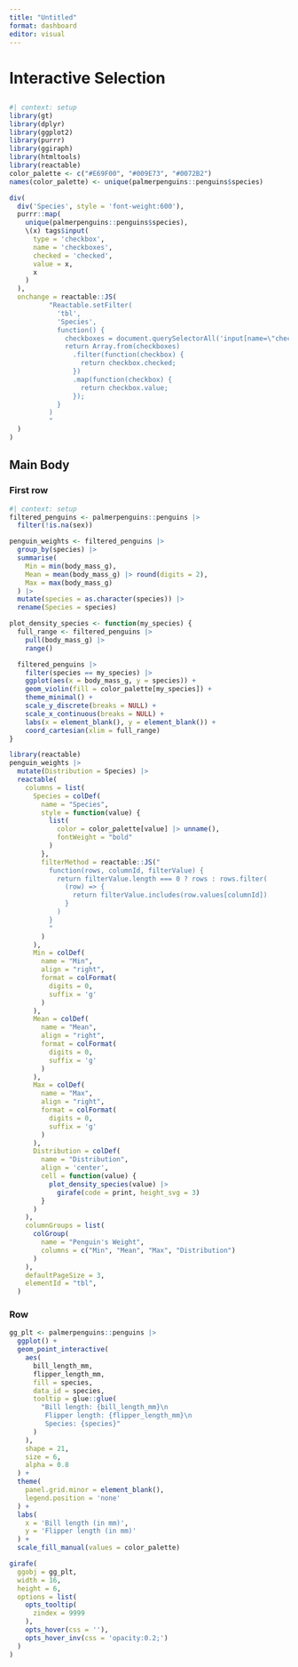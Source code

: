 ```yaml
---
title: "Untitled"
format: dashboard
editor: visual
---
```


# Interactive Selection

##  {.sidebar}

```r
#| context: setup
library(gt)
library(dplyr)
library(ggplot2)
library(purrr)
library(ggiraph)
library(htmltools)
library(reactable)
color_palette <- c("#E69F00", "#009E73", "#0072B2")
names(color_palette) <- unique(palmerpenguins::penguins$species)
```

```r
div(
  div('Species', style = 'font-weight:600'),
  purrr::map(
    unique(palmerpenguins::penguins$species), 
    \(x) tags$input(
      type = 'checkbox',
      name = 'checkboxes',
      checked = 'checked',
      value = x,
      x
    )
  ),
  onchange = reactable::JS(
          "Reactable.setFilter(
            'tbl',
            'Species',
            function() {
              checkboxes = document.querySelectorAll('input[name=\"checkboxes\"]');
              return Array.from(checkboxes)
                .filter(function(checkbox) {
                  return checkbox.checked;
                })
                .map(function(checkbox) {
                  return checkbox.value;
                });
            }
          )
          "
  )
)


```

## Main Body

### First row

::: {.card title="Look! Penguins data🐧😍"}
```r
#| context: setup
filtered_penguins <- palmerpenguins::penguins |>
  filter(!is.na(sex))

penguin_weights <- filtered_penguins |>
  group_by(species) |>
  summarise(
    Min = min(body_mass_g),
    Mean = mean(body_mass_g) |> round(digits = 2),
    Max = max(body_mass_g)
  ) |>
  mutate(species = as.character(species)) |>
  rename(Species = species)

plot_density_species <- function(my_species) {
  full_range <- filtered_penguins |>
    pull(body_mass_g) |>
    range()

  filtered_penguins |>
    filter(species == my_species) |>
    ggplot(aes(x = body_mass_g, y = species)) +
    geom_violin(fill = color_palette[my_species]) +
    theme_minimal() +
    scale_y_discrete(breaks = NULL) +
    scale_x_continuous(breaks = NULL) +
    labs(x = element_blank(), y = element_blank()) +
    coord_cartesian(xlim = full_range)
}
```

```r
library(reactable)
penguin_weights |> 
  mutate(Distribution = Species) |>
  reactable(
    columns = list(
      Species = colDef(
        name = "Species",
        style = function(value) {
          list(
            color = color_palette[value] |> unname(),
            fontWeight = "bold"
          )
        },
        filterMethod = reactable::JS("
          function(rows, columnId, filterValue) {
            return filterValue.length === 0 ? rows : rows.filter(
              (row) => {
                return filterValue.includes(row.values[columnId])
              }
            )
          }
          "
        )
      ),
      Min = colDef(
        name = "Min",
        align = "right",
        format = colFormat(
          digits = 0,
          suffix = 'g'
        )
      ),
      Mean = colDef(
        name = "Mean",
        align = "right",
        format = colFormat(
          digits = 0,
          suffix = 'g'
        )
      ),
      Max = colDef(
        name = "Max",
        align = "right",
        format = colFormat(
          digits = 0,
          suffix = 'g'
        )
      ),
      Distribution = colDef(
        name = "Distribution",
        align = 'center',
        cell = function(value) {
          plot_density_species(value) |>
            girafe(code = print, height_svg = 3)
        }
      )
    ),
    columnGroups = list(
      colGroup(
        name = "Penguin's Weight",
        columns = c("Min", "Mean", "Max", "Distribution")
      )
    ),
    defaultPageSize = 3,
    elementId = "tbl",
  )
```
:::

### Row

::: {.card title="Look how neatly grouped the species are🟧🟩🟦"}
```r
gg_plt <- palmerpenguins::penguins |>
  ggplot() +
  geom_point_interactive(
    aes(
      bill_length_mm,
      flipper_length_mm,
      fill = species,
      data_id = species,
      tooltip = glue::glue(
        "Bill length: {bill_length_mm}\n
         Flipper length: {flipper_length_mm}\n
         Species: {species}"
      )
    ),
    shape = 21,
    size = 6,
    alpha = 0.8
  ) +
  theme(
    panel.grid.minor = element_blank(),
    legend.position = 'none'
  ) +
  labs(
    x = 'Bill length (in mm)',
    y = 'Flipper length (in mm)'
  ) +
  scale_fill_manual(values = color_palette)

girafe(
  ggobj = gg_plt,
  width = 16,
  height = 6,
  options = list(
    opts_tooltip(
      zindex = 9999
    ),
    opts_hover(css = ''),
    opts_hover_inv(css = 'opacity:0.2;')
  )
)
```
:::
